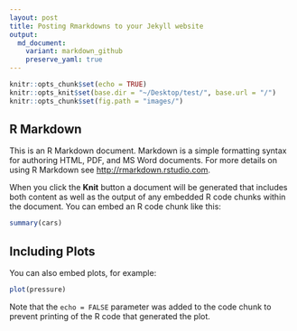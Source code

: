 ```yaml
---
layout: post
title: Posting Rmarkdowns to your Jekyll website
output:
  md_document:
    variant: markdown_github
    preserve_yaml: true
---
```



```r
knitr::opts_chunk$set(echo = TRUE)
knitr::opts_knit$set(base.dir = "~/Desktop/test/", base.url = "/")
knitr::opts_chunk$set(fig.path = "images/")
```
## R Markdown

This is an R Markdown document. Markdown is a simple formatting syntax for authoring HTML, PDF, and MS Word documents. For more details on using R Markdown see <http://rmarkdown.rstudio.com>.

When you click the **Knit** button a document will be generated that includes both content as well as the output of any embedded R code chunks within the document. You can embed an R code chunk like this:

```r
summary(cars)
```

## Including Plots

You can also embed plots, for example:

```r
plot(pressure)
```

Note that the `echo = FALSE` parameter was added to the code chunk to prevent printing of the R code that generated the plot.
